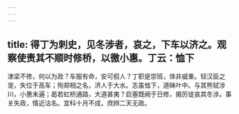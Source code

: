 ```yaml
---
---
---
```

title: 得丁为刺史，见冬涉者，哀之，下车以济之。观察使责其不顺时修桥，以徼小惠。丁云：恤下
---



津梁不修，何以为政？车服有命，安可假人？丁职是崇班，体非威重。轻汉臣之宠，失位于高车；徇郑相之名，济人于大水。志虽恤下，道昧叶中。与其熊轼涉川，小惠未遍；曷若虹桥通路，大道甚夷？启塞既阙于日修，揭厉徒哀其冬涉。事关失政，情近沽名。宜科十月不成，庶辨二天无政。